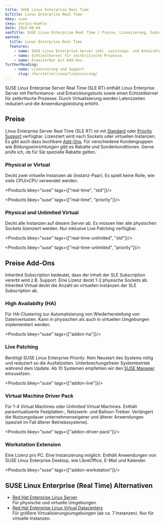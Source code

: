 ```yaml
---
title: SUSE Linux Enterprise Real Time
bcTitle: Linux Enterprise Real Time
bkey: suse
ckey: enrico-koehle
date: 2023-08-04
seoTitle: SUSE Linux Enterprise Real Time | Preise, Lizenzierung, Subscriptions
wanted:
  title: Linux Enterprise Real Time
  features:
    - name: SUSE Linux Enterprise Server inkl. Leistungs- und Entwicklungstools sowie Kernelmodifikation.
    - name: Echtzeitkernel für zeitkritische Prozesse.
    - name: Erweiterbar mit Add-Ons.
furtherReading:
    - name: Lizenzierung und Support
      slug: /hersteller/suse/lizenzierung/
---
```




<Intro>

SUSE Linux Enterprise Server Real Time (SLE RT) enthält Linux Enterprise Server mit Performance- und Entwicklungstools sowie einen Echtzeitkernel für zeitkritische Prozesse. Durch Virtualisierung werden Latenzzeiten reduziert und die Anwendungsleistung erhöht.

</Intro>

<TOC />

## Preise

Linux Enterprise Server Real Time (SLE RT) ist mit [Standard](/hersteller/suse/lizenzierung/#standard) oder [Priority Support](/hersteller/suse/lizenzierung/#priority) verfügbar. Lizenziert wird nach Sockets oder virtuellen Instanzen. Es gibt auch dazu buchbare [Add-Ons](#preise-add-ons). Für verschiedene Kundengruppen wie _Bildungseinrichtungen_ gibt es Rabatte und Sonderkonditionen. Gerne prüfe ich, ob für Sie spezielle Rabatte gelten.


### Physical or Virtual

Deckt zwei virtuelle Instanzen ab (Instanz-Paar). Es spielt keine Rolle, wie viele CPU/vCPU verwendet werden.

<Products bkey="suse" tags={["real-time", "std"]}/>

<Products bkey="suse" tags={["real-time", "priority"]}/>

### Physical and Unlimited Virtual

Deckt alle Instanzen auf diesem Server ab. Es müssen hier alle physischen Sockets lizenziert werden. Nur inklusive Live Patching verfügbar.

<Products bkey="suse" tags={["real-time-unlimited", "std"]}/>

<Products bkey="suse" tags={["real-time-unlimited", "priority"]}/>



## Preise Add-Ons

Inherited Subscription bedeutet, dass der Inhalt der SLE Subscription vererbt wird z.B. Support. Eine Lizenz deckt 1-2 physische Sockets ab. Inherited Virtual deckt die Anzahl an virtuellen Instanzen der SLE Subscription ab.

### High Availabilty (HA)

Für HA-Clustering zur Automatisierung von Wiederherstellung von Datenverlusten. Kann in physischen als auch in virtuellen Umgebungen implementiert werden.

<Products bkey="suse" tags={["addon-ha"]}/>


### Live Patching

Benötigt SUSE Linux Enterprise _Priority_. Kein Neustart des Systems nötig und reduziert so die Ausfallzeiten. Unterbrechungsfreier Systembetrieb während dem Update. Ab 10 Systemen empfehlen wir den [SUSE Manager](/hersteller/suse/linux-manager/) einzusetzen.

<Products bkey="suse" tags={["addon-live"]}/>


### Virtual Machine Driver Pack

Für 1-4 Virtual Machines oder Unlimited Virtual Machines. Enthält paravirtualisierte Festplatten-, Netzwerk- und Balloon-Treiber. Verlängert die Nutzungsdauer unternehmenseigener und älterer Anwendungen (speziell im Fall älterer Betriebssysteme).

<Products bkey="suse" tags={["addon-driver-pack"]}/>


### Workstation Extension

Eine Lizenz pro PC. Eine Instanzierung möglich. Enthält Anwendungen von SUSE Linux Enterprise Desktop, wie LibreOffice, E-Mail und Kalender.

<Products bkey="suse" tags={["addon-workstation"]}/>


## SUSE Linux Enterprise (Real Time) Alternativen

<ArrowList>

- [Red Hat Enterprise Linux Server](/hersteller/red-hat/enterprise-linux-server/)  <br />
Für physische und virtuelle Umgebungen.
- [Red Hat Enterprise Linux Virtual Datacenters](/hersteller/red-hat/enterprise-linux-virtual-datacenters/) <br />
Für größere Virtualisierungsumgebungen (ab ca. 7 Instanzen). Nur für virtuelle Instanzen.

</ArrowList>

<GetInTouch theme="light" />
